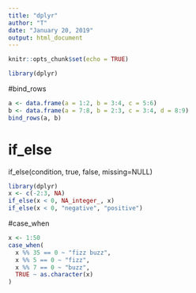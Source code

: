 ```yaml
---
title: "dplyr"
author: "T"
date: "January 20, 2019"
output: html_document
---
```


```r
knitr::opts_chunk$set(echo = TRUE)
```

```r
library(dplyr)
```

#bind_rows
```r
a <- data.frame(a = 1:2, b = 3:4, c = 5:6)
b <- data.frame(a = 7:8, b = 2:3, c = 3:4, d = 8:9)
bind_rows(a, b)
```
# if_else

if_else(condition, true, false, missing=NULL)

```r
library(dplyr)
x <- c(-2:3, NA)
if_else(x < 0, NA_integer_, x)
if_else(x < 0, "negative", "positive")
```

#case_when

```r
x <- 1:50
case_when(
  x %% 35 == 0 ~ "fizz buzz",
  x %% 5 == 0 ~ "fizz",
  x %% 7 == 0 ~ "buzz",
  TRUE ~ as.character(x)
)
```

